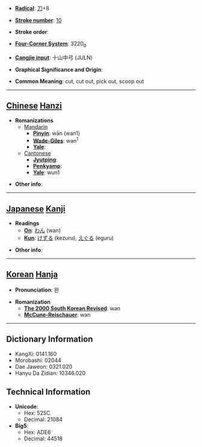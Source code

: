 * '''[[Wiktionary:Chinese radical index| Radical]]''': [[Wiktionary:Chinese radical index 刀|刀]]+8

* '''[[Wiktionary:Chinese total strokes index|Stroke number]]''': [[Wiktionary:Chinese total strokes index 10|10]]

* '''Stroke order''': 

* '''[[Wiktionary:Chinese four corner index|Four-Corner System]]''': 3220<sub>0</sub>

* '''[[Wiktionary:Chinese Cangjie index|Cangjie input]]''': 十山中弓 (JULN)

* '''Graphical Significance and Origin''': 

* '''Common Meaning''': cut, cut out, pick out, scoop out

----

== [[Chinese]] [[Hanzi]] ==

* '''Romanizations'''
** [[Mandarin]]
*** '''[[Pinyin]]''': wān (wan1)
*** '''[[Wade-Giles]]''': wan<sup>1</sup>
*** '''[[Yale]]''': 
**[[Cantonese]]
***'''[[Jyutping]]''':
***'''[[Penkyamp]]''': 
***'''[[Yale]]''': wun1

* '''Other info''': 

----

== [[Japanese]] [[Kanji]] ==

* '''Readings'''
** '''[[On]]''': [[わん]] (wan)
** '''[[Kun]]''': [[けずる]] (kezuru), [[えぐる]] (eguru)

* '''Other info''':  

----

== [[Korean]] [[Hanja]] ==

* '''Pronunciation''': 완

* '''Romanization'''
** '''[[The 2000 South Korean Revised Romanization|The 2000 South Korean Revised]]''': wan
** '''[[McCune-Reischauer]]''': wan

----

== Dictionary Information ==

* KangXi: 0141.160
* Morobashi: 02044
* Dae Jaweon: 0321.020
* Hanyu Da Zidian: 10346.020

== Technical Information ==

* '''Unicode''':
** Hex: 525C
** Decimal: 21084
* '''Big5''':
** Hex: ADE6
** Decimal: 44518